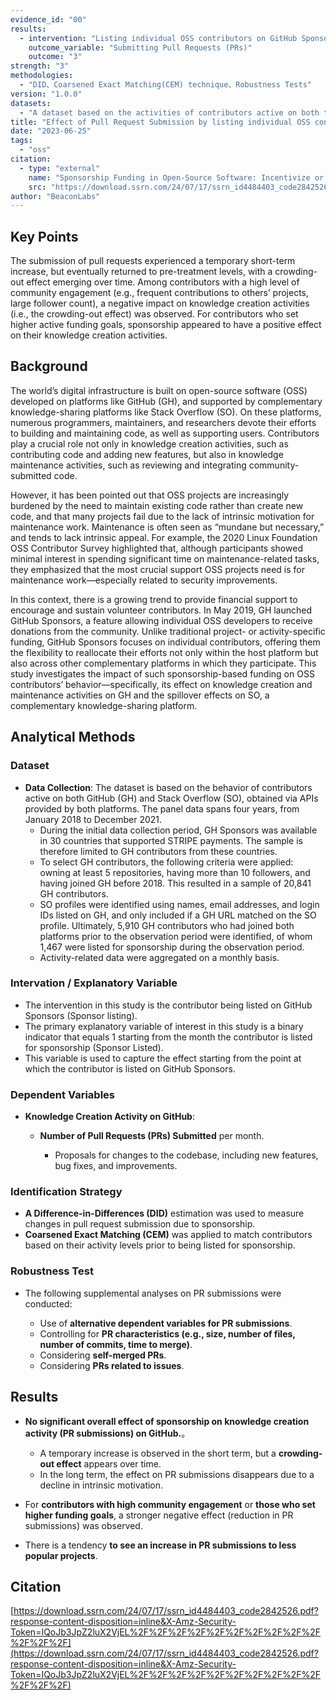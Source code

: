 ```yaml
---
evidence_id: "00"
results:
  - intervention: "Listing individual OSS contributors on GitHub Sponsors"
    outcome_variable: "Submitting Pull Requests (PRs)"
    outcome: "3"
strength: "3"
methodologies:
  - "DID、Coarsened Exact Matching(CEM) technique、Robustness Tests"
version: "1.0.0"
datasets:
  - "A dataset based on the activities of contributors active on both the GitHub and Stack Overflow platforms."
title: "Effect of Pull Request Submission by listing individual OSS contributors on GitHub Sponsors"
date: "2023-06-25"
tags:
  - "oss"
citation:
  - type: "external"
    name: "Sponsorship Funding in Open-Source Software: Incentivize or Crowd-Out Motivations to Create, Maintain and Share?"
    src: "https://download.ssrn.com/24/07/17/ssrn_id4484403_code2842526.pdf?response-content-disposition=inline&X-Amz-Security-Token=IQoJb3JpZ2luX2VjEL%2F%2F%2F%2F%2F%2F%2F%2F%2F%2F%2FwEaCXVzLWVhc3QtMSJHMEUCIQCVjc%2FFHZ33w0i7HAmAtYnTEdpgdcQ6UZwOc4n67Tl60gIgZB6Uq5N%2FqP%2B4K20cAeIk52jv644E%2FeVlpwPPQ8dkJpgqxQUI2P%2F%2F%2F%2F%2F%2F%2F%2F%2F%2FARAEGgwzMDg0NzUzMDEyNTciDGAtKXuhQgasRUApeiqZBcalab7rv%2BFmzkC0HZPY3mSLdk4vD%2BiU2er03hIvbf8eMj8igRna5QuCbZbCsW7GePAR2ZVjrE2Kc%2BLigLblL1QvKnpiptI5DA%2FyhM%2BHJU4DyLeNrGe2VQkFSesnc0SCfknLoxs1MSWAIyzOx7hahS2Gmuyv%2FIiauI5IHbchapMskP6TnQJtLubha63W9IKRj9g%2Fp%2B98q3UeIRELJgCGek8JumnFeoyQja%2BJ5zFpOOnzbyjzADk15wOizj801PVEQ4IpQ9L7YGkJXuTFkhsysipO80ALBSpNWT03ShqvBkhqvlR4IbhVE1i%2B4%2Fnr%2FakU%2BnDY%2BvlD%2FTklE%2B1AO3KgKzoi1nNH%2B7F%2FAVQEkyc%2FxvhuUYDQ%2BN10QRGgBM%2Fq5lwBoZ%2FUWR4mLzj8wGzETFkQ8%2F67wu%2FgIloV5BYMiIiEYfo%2FdW4iRD6PFjL4lz5kuSXKy1byMqgAzXOELDpLfMo0nDuok1JFOEzH%2Bh032MQ%2F3P167yeXaEPgHOJO9iH3oKRLkdyykjZRaC4GjV6X%2Fs6vIEkjsCdELkRmvhhDjdwsrraQWZVYrxHvvZuwtBnopzYM84WYnUxf7G51NxqB0%2B0YAv9M6ZlhTHsRrljf1rt8ePWRnPy00zvtjF8dkpW2%2FG3e9RlpxGM4BXPEjCzYBjPbuzQz3TtshMMHHSBj7MJuN0RtIpUw0Ss1%2F8LHgc%2B3LRGEMbQB0oJ8aniRd709PO6jU6cncM9s61L4l2V4c1f76j2CY2UmDMna5S7YCxvTmoucq%2BTmg97SU698%2Fh84OCuy2HKViOfiVAd6vHHnSyiflgNvKUR%2FVUzzEqY2vLPixekNtXum22Gi9LWo9xFTMKnsx1Ta69dwhU9F4qB8JOdizJEnldZbND42mVYzMLms%2BcMGOrEBwyMSRsDbPcBIm6qlkSdFxzJ4w6T1yjroN4xU9Z8dicm9Cge6JAztjPAJQthXMe90DbQp2xBGxeauGif2bWRyQ02t4XziAX7lXyBOPLJhpJdjc273%2BysmLZ68aJ1mOdRw62QKzqmNaN2%2BXKb8zEJ%2B%2BBMh%2BKVhAi5NObOFYE491zio5z1E8LsQTM%2Fv0MKn7X2bCUGoz%2BOjfCJZdI6OT3gqr%2BrbWWVBLtuWssXsBBB0RBJZ&X-Amz-Algorithm=AWS4-HMAC-SHA256&X-Amz-Date=20250721T153800Z&X-Amz-SignedHeaders=host&X-Amz-Expires=300&X-Amz-Credential=ASIAUPUUPRWEUWLXFSAT%2F20250721%2Fus-east-1%2Fs3%2Faws4_request&X-Amz-Signature=d5734119b1eab43ae1a33536df99bfee85c22702c6cb963d32946a325b79ce2f&abstractId=4484403"
author: "BeaconLabs"
---
```


## Key Points

The submission of pull requests experienced a temporary short-term increase, but eventually returned to pre-treatment levels, with a crowding-out effect emerging over time. Among contributors with a high level of community engagement (e.g., frequent contributions to others’ projects, large follower count), a negative impact on knowledge creation activities (i.e., the crowding-out effect) was observed. For contributors who set higher active funding goals, sponsorship appeared to have a positive effect on their knowledge creation activities.

## Background

The world’s digital infrastructure is built on open-source software (OSS) developed on platforms like GitHub (GH), and supported by complementary knowledge-sharing platforms like Stack Overflow (SO). On these platforms, numerous programmers, maintainers, and researchers devote their efforts to building and maintaining code, as well as supporting users. Contributors play a crucial role not only in knowledge creation activities, such as contributing code and adding new features, but also in knowledge maintenance activities, such as reviewing and integrating community-submitted code.

However, it has been pointed out that OSS projects are increasingly burdened by the need to maintain existing code rather than create new code, and that many projects fail due to the lack of intrinsic motivation for maintenance work. Maintenance is often seen as “mundane but necessary,” and tends to lack intrinsic appeal. For example, the 2020 Linux Foundation OSS Contributor Survey highlighted that, although participants showed minimal interest in spending significant time on maintenance-related tasks, they emphasized that the most crucial support OSS projects need is for maintenance work—especially related to security improvements.

In this context, there is a growing trend to provide financial support to encourage and sustain volunteer contributors. In May 2019, GH launched GitHub Sponsors, a feature allowing individual OSS developers to receive donations from the community. Unlike traditional project- or activity-specific funding, GitHub Sponsors focuses on individual contributors, offering them the flexibility to reallocate their efforts not only within the host platform but also across other complementary platforms in which they participate. This study investigates the impact of such sponsorship-based funding on OSS contributors’ behavior—specifically, its effect on knowledge creation and maintenance activities on GH and the spillover effects on SO, a complementary knowledge-sharing platform.

## Analytical Methods

### Dataset

- **Data Collection**: The dataset is based on the behavior of contributors active on both GitHub (GH) and Stack Overflow (SO), obtained via APIs provided by both platforms. The panel data spans four years, from January 2018 to December 2021.
  - During the initial data collection period, GH Sponsors was available in 30 countries that supported STRIPE payments. The sample is therefore limited to GH contributors from these countries.
  - To select GH contributors, the following criteria were applied: owning at least 5 repositories, having more than 10 followers, and having joined GH before 2018. This resulted in a sample of 20,841 GH contributors.
  - SO profiles were identified using names, email addresses, and login IDs listed on GH, and only included if a GH URL matched on the SO profile. Ultimately, 5,910 GH contributors who had joined both platforms prior to the observation period were identified, of whom 1,467 were listed for sponsorship during the observation period.
  - Activity-related data were aggregated on a monthly basis.

### Intervation / Explanatory Variable

- The intervention in this study is the contributor being listed on GitHub Sponsors (Sponsor listing).
- The primary explanatory variable of interest in this study is a binary indicator that equals 1 starting from the month the contributor is listed for sponsorship (Sponsor Listed).
- This variable is used to capture the effect starting from the point at which the contributor is listed on GitHub Sponsors.

### Dependent Variables

- **Knowledge Creation Activity on GitHub**:

  - **Number of Pull Requests (PRs) Submitted** per month.

    - Proposals for changes to the codebase, including new features, bug fixes, and improvements.

### Identification Strategy

- **A Difference-in-Differences (DID)** estimation was used to measure changes in pull request submission due to sponsorship.
- **Coarsened Exact Matching (CEM)** was applied to match contributors based on their activity levels prior to being listed for sponsorship.

### Robustness Test

- The following supplemental analyses on PR submissions were conducted:

  - Use of **alternative dependent variables for PR submissions**.
  - Controlling for **PR characteristics (e.g., size, number of files, number of commits, time to merge)**.
  - Considering **self-merged PRs**.
  - Considering **PRs related to issues**.

## Results

- **No significant overall effect of sponsorship on knowledge creation activity (PR submissions) on GitHub.**。

  - A temporary increase is observed in the short term, but a **crowding-out effect** appears over time.
  - In the long term, the effect on PR submissions disappears due to a decline in intrinsic motivation.

- For **contributors with high community engagement** or **those who set higher funding goals**, a stronger negative effect (reduction in PR submissions) was observed.
- There is a tendency **to see an increase in PR submissions to less popular projects**.

## Citation

[https://download.ssrn.com/24/07/17/ssrn_id4484403_code2842526.pdf?response-content-disposition=inline&X-Amz-Security-Token=IQoJb3JpZ2luX2VjEL%2F%2F%2F%2F%2F%2F%2F%2F%2F%2F%2F%2F%2F](https://download.ssrn.com/24/07/17/ssrn_id4484403_code2842526.pdf?response-content-disposition=inline&X-Amz-Security-Token=IQoJb3JpZ2luX2VjEL%2F%2F%2F%2F%2F%2F%2F%2F%2F%2F%2F%2F%2F)
